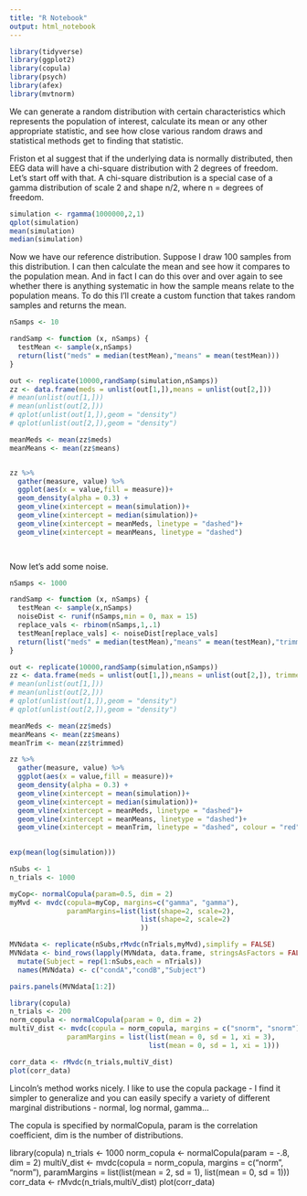 ```yaml
---
title: "R Notebook"
output: html_notebook
---
```



```r
library(tidyverse)
library(ggplot2)
library(copula)
library(psych)
library(afex)
library(mvtnorm)
```

We can generate a random distribution with certain characteristics which represents the population of interest, calculate its mean or any other appropriate statistic, and see how close various random draws and statistical methods get to finding that statistic. 

Friston et al suggest that if the underlying data is normally distributed, then EEG data will have a chi-square distribution with 2 degrees of freedom. Let's start off with that. A chi-square distribution is a special case of a gamma distribution of scale 2 and shape n/2, where n = degrees of freedom.

```r
simulation <- rgamma(1000000,2,1)
qplot(simulation)
mean(simulation)
median(simulation)
```

Now we have our reference distribution. Suppose I draw 100 samples from this distribution. I can then calculate the mean and see how it compares to the population mean. And in fact I can do this over and over again to see whether there is anything systematic in how the sample means relate to the population means. To do this I'll create a custom function that takes random samples and returns the mean.

```r
nSamps <- 10

randSamp <- function (x, nSamps) {
  testMean <- sample(x,nSamps)
  return(list("meds" = median(testMean),"means" = mean(testMean)))
}

out <- replicate(10000,randSamp(simulation,nSamps))
zz <- data.frame(meds = unlist(out[1,]),means = unlist(out[2,]))
# mean(unlist(out[1,]))
# mean(unlist(out[2,]))
# qplot(unlist(out[1,]),geom = "density")
# qplot(unlist(out[2,]),geom = "density")

meanMeds <- mean(zz$meds)
meanMeans <- mean(zz$means)


zz %>% 
  gather(measure, value) %>%
  ggplot(aes(x = value,fill = measure))+
  geom_density(alpha = 0.3) +
  geom_vline(xintercept = mean(simulation))+
  geom_vline(xintercept = median(simulation))+
  geom_vline(xintercept = meanMeds, linetype = "dashed")+
  geom_vline(xintercept = meanMeans, linetype = "dashed")

  
```
Now let's add some noise.
```r
nSamps <- 1000

randSamp <- function (x, nSamps) {
  testMean <- sample(x,nSamps)
  noiseDist <- runif(nSamps,min = 0, max = 15)
  replace_vals <- rbinom(nSamps,1,.1)
  testMean[replace_vals] <- noiseDist[replace_vals]
  return(list("meds" = median(testMean),"means" = mean(testMean),"trimmed" = mean(testMean, trim = 0.1)))
}

out <- replicate(10000,randSamp(simulation,nSamps))
zz <- data.frame(meds = unlist(out[1,]),means = unlist(out[2,]), trimmed = unlist(out[3,]))
# mean(unlist(out[1,]))
# mean(unlist(out[2,]))
# qplot(unlist(out[1,]),geom = "density")
# qplot(unlist(out[2,]),geom = "density")

meanMeds <- mean(zz$meds)
meanMeans <- mean(zz$means)
meanTrim <- mean(zz$trimmed)

zz %>% 
  gather(measure, value) %>%
  ggplot(aes(x = value,fill = measure))+
  geom_density(alpha = 0.3) +
  geom_vline(xintercept = mean(simulation))+
  geom_vline(xintercept = median(simulation))+
  geom_vline(xintercept = meanMeds, linetype = "dashed")+
  geom_vline(xintercept = meanMeans, linetype = "dashed")+
  geom_vline(xintercept = meanTrim, linetype = "dashed", colour = "red")
  

```

```r
exp(mean(log(simulation)))
```


```r
nSubs <- 1
n_trials <- 1000

myCop<- normalCopula(param=0.5, dim = 2)
myMvd <- mvdc(copula=myCop, margins=c("gamma", "gamma"),
              paramMargins=list(list(shape=2, scale=2),
                                list(shape=2, scale=2)
                                ))

MVNdata <- replicate(nSubs,rMvdc(nTrials,myMvd),simplify = FALSE)
MVNdata <- bind_rows(lapply(MVNdata, data.frame, stringsAsFactors = FALSE)) %>%
  mutate(Subject = rep(1:nSubs,each = nTrials)) 
  names(MVNdata) <- c("condA","condB","Subject")

pairs.panels(MVNdata[1:2])
```
```r
library(copula)
n_trials <- 200
norm_copula <- normalCopula(param = 0, dim = 2)
multiV_dist <- mvdc(copula = norm_copula, margins = c("snorm", "snorm"),
              paramMargins = list(list(mean = 0, sd = 1, xi = 3),
                                  list(mean = 0, sd = 1, xi = 1)))

corr_data <- rMvdc(n_trials,multiV_dist)
plot(corr_data)
```

Lincoln's method works nicely. I like to use the copula package - I find it simpler to generalize and you can easily specify a variety of different marginal distributions - normal, log normal, gamma... 

The copula is specified by normalCopula, param is the correlation coefficient, dim is the number of distributions.

library(copula)
n_trials <- 1000
norm_copula <- normalCopula(param = -.8, dim = 2)
multiV_dist <- mvdc(copula = norm_copula, margins = c("norm", "norm"),
              paramMargins = list(list(mean = 2, sd = 1),
                                  list(mean = 0, sd = 1)))
corr_data <- rMvdc(n_trials,multiV_dist)
plot(corr_data)